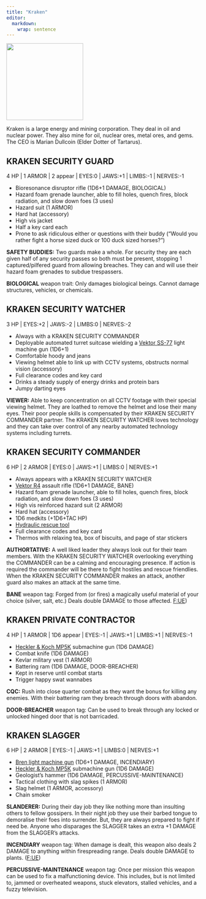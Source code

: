 ```yaml
---
title: "Kraken"
editor: 
  markdown: 
    wrap: sentence
---
```


![](images/Kraken.png){width=200px fig-align="center"}

Kraken is a large energy and mining corporation. They deal in oil and nuclear power. They also mine for oil, nuclear ores, metal ores, and gems. The CEO is Marian Dullcoin (Elder Dotter of Tartarus).

## KRAKEN SECURITY GUARD {#kraken_guard}

4 HP | 1 ARMOR | 2 appear | EYES:0 | JAWS:+1 | LIMBS:-1 | NERVES:-1

- Bioresonance disruptor rifle (1D6+1 DAMAGE, BIOLOGICAL)
- Hazard foam grenade launcher, able to fill holes, quench fires, block radiation, and slow down foes (3 uses)
- Hazard suit (1 ARMOR)
- Hard hat (accessory)
- High vis jacket
- Half a key card each
- Prone to ask ridiculous either or questions with their buddy (“Would you rather fight a horse sized duck or 100 duck sized horses?”)

__SAFETY BUDDIES:__ Two guards make a whole. For security they are each given half of any security passes so both must be present, stopping 1 captured/pilfered guard from allowing breaches. They can and will use their hazard foam grenades to subdue trespassers.

__BIOLOGICAL__ weapon trait: Only damages biological beings. Cannot damage structures, vehicles, or chemicals.

## KRAKEN SECURITY WATCHER {#kraken_watcher}

3 HP | EYES:+2 | JAWS:-2 | LIMBS:0 | NERVES:-2

- Always with a KRAKEN SECURITY COMMANDER
- Deployable automated turret suitcase wielding a [Vektor SS-77](https://en.wikipedia.org/wiki/Vektor_SS-77) light machine gun (1D6+1)
- Comfortable hoody and jeans
- Viewing helmet able to link up with CCTV systems, obstructs normal vision (accessory)
- Full clearance codes and key card
- Drinks a steady supply of energy drinks and protein bars
- Jumpy darting eyes

__VIEWER:__ Able to keep concentration on all CCTV footage with their special viewing helmet.
They are loathed to remove the helmet and lose their many eyes.
Their poor people skills is compensated by their KRAKEN SECURITY COMMANDER partner.
The KRAKEN SECURITY WATCHER loves technology and they can take over control of any nearby automated technology systems including turrets.

## KRAKEN SECURITY COMMANDER {#kraken_commander}

6 HP | 2 ARMOR | EYES:0 | JAWS:+1 | LIMBS:0 | NERVES:+1

- Always appears with a KRAKEN SECURITY WATCHER
- [Vektor R4](https://en.wikipedia.org/wiki/Vektor_R4) assault rifle (1D6+1 DAMAGE, BANE)
- Hazard foam grenade launcher, able to fill holes, quench fires, block radiation, and slow down foes (3 uses)
- High vis reinforced hazard suit (2 ARMOR)
- Hard hat (accessory)
- 1D6 medkits (+1D6+TAC HP)
- [Hydraulic rescue tool](https://en.wikipedia.org/wiki/Hydraulic_rescue_tool)
- Full clearance codes and key card
- Thermos with relaxing tea, box of biscuits, and page of star stickers

__AUTHORTATIVE:__ A well liked leader they always look out for their team members.
With the KRAKEN SECURITY WATCHER overlooking everything the COMMANDER can be a calming and encouraging presence.
If action is required the commander will be there to fight hostiles and rescue friendlies.
When the KRAKEN SECURITY COMMANDER makes an attack, another guard also makes an attack at the same time.

__BANE__ weapon tag:  Forged from (or fires) a magically useful material of your choice (silver, salt, etc.) Deals double DAMAGE to those affected. [F:UE](https://claymorerpgs.itch.io/fist))

## KRAKEN PRIVATE CONTRACTOR {#kraken_contractors}

4 HP | 1 ARMOR | 1D6 appear | EYES:-1 | JAWS:+1 | LIMBS:+1 | NERVES:-1

- [Heckler & Koch MP5K](https://en.wikipedia.org/wiki/Heckler_%26_Koch_MP5) submachine gun (1D6 DAMAGE)
- Combat knife (1D6 DAMAGE)
- Kevlar military vest (1 ARMOR)
- Battering ram (1D6 DAMAGE, DOOR-BREACHER)
- Kept in reserve until combat starts
- Trigger happy swat wannabes

__CQC:__ Rush into close quarter combat as they want the bonus for killing any enemies. With their battering ram they breach through doors with abandon.

__DOOR-BREACHER__ weapon tag: Can be used to break through any locked or unlocked hinged door that is not barricaded.

## KRAKEN SLAGGER {#kraken_slagger}

6 HP | 2 ARMOR | EYES:-1 | JAWS:+1 | LIMBS:0 | NERVES:+1

- [Bren light machine gun](https://en.wikipedia.org/wiki/Bren_light_machine_gun) (1D6+1 DAMAGE, INCENDIARY)
- [Heckler & Koch MP5K](https://en.wikipedia.org/wiki/Heckler_%26_Koch_MP5) submachine gun (1D6 DAMAGE)
- Geologist's hammer (1D6 DAMAGE, PERCUSSIVE-MAINTENANCE)
- Tactical clothing with slag spikes (1 ARMOR)
- Slag helmet (1 ARMOR, accessory)
- Chain smoker

__SLANDERER:__ During their day job they like nothing more than insulting others to fellow gossipers.
In their night job they use their barbed tongue to demoralise their foes into surrender.
But, they are always prepared to fight if need be.
Anyone who disparages the SLAGGER takes an extra +1 DAMAGE from the SLAGGER's attacks.

__INCENDIARY__ weapon tag: When damage is dealt, this weapon also deals 2 DAMAGE to anything within firespreading range. Deals double DAMAGE to plants. ([F:UE](https://claymorerpgs.itch.io/fist))

__PERCUSSIVE-MAINTENANCE__ weapon tag: Once per mission this weapon can be used to fix a malfunctioning device.
This includes, but is not limited to, jammed or overheated weapons, stuck elevators, stalled vehicles, and a fuzzy television.

